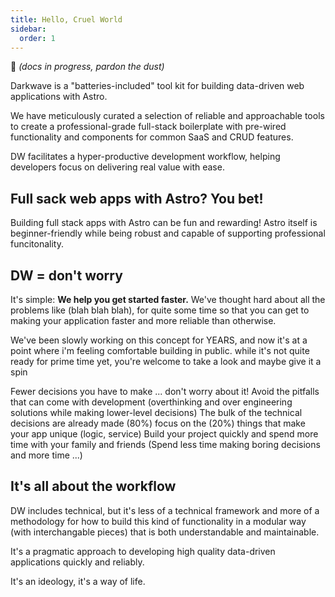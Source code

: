 ```yaml
---
title: Hello, Cruel World
sidebar:
  order: 1
---
```


🚜 *(docs in progress, pardon the dust)*


Darkwave is a "batteries-included" tool kit for building data-driven web
applications with Astro.

We have meticulously curated a selection of reliable and approachable tools to create
a professional-grade full-stack boilerplate with pre-wired functionality
and components for common SaaS and CRUD features.

DW facilitates a hyper-productive development workflow, helping
developers focus on delivering real value with ease.









## Full sack web apps with Astro? You bet!

Building full stack apps with Astro can be fun and rewarding! Astro itself is beginner-friendly while being robust and capable of supporting professional funcitonality.











## DW = don't worry

It's simple: **We help you get started faster.** We've thought hard about all the problems like (blah blah blah), for quite some time so that you can get to making your application faster and more reliable than otherwise.

We've been slowly working on this concept for YEARS, and now it's at a point where i'm feeling comfortable building in public. while it's not quite ready for prime time yet, you're welcome to take a look and maybe give it a spin

Fewer decisions you have to make ... don't worry about it! Avoid the pitfalls that can come with development (overthinking and over engineering solutions while making lower-level decisions) The bulk of the technical decisions are already made (80%) focus on the (20%) things that make your app unique (logic, service) Build your project quickly and spend more time with your family and friends (Spend less time making boring decisions and more time ...)









## It's all about the workflow

DW includes technical, but it's less of a technical framework and more of a methodology for how to build this kind of functionality in a modular way (with interchangable pieces) that is both understandable and maintainable.

It's a pragmatic approach to developing high quality data-driven applications quickly and reliably.

It's an ideology, it's a way of life.


